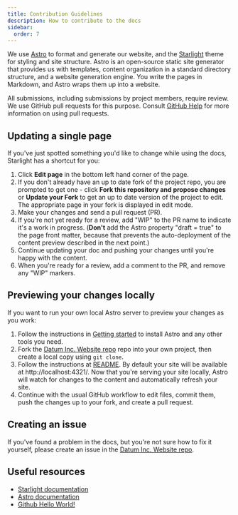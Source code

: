 ```yaml
---
title: Contribution Guidelines
description: How to contribute to the docs
sidebar:
  order: 7
---
```


We use [Astro](https://astro.build/) to format and generate our website, and the
[Starlight](https://starlight.astro.build/) theme for styling and site structure.
Astro is an open-source static site generator that provides us with templates,
content organization in a standard directory structure, and a website generation
engine. You write the pages in Markdown, and Astro wraps
them up into a website.

All submissions, including submissions by project members, require review. We
use GitHub pull requests for this purpose. Consult
[GitHub Help](https://help.github.com/articles/about-pull-requests/) for more
information on using pull requests.

## Updating a single page

If you've just spotted something you'd like to change while using the docs,
Starlight has a shortcut for you:

1. Click **Edit page** in the bottom left hand corner of the page.
2. If you don't already have an up to date fork of the project repo, you are
   prompted to get one - click **Fork this repository and propose changes** or
   **Update your Fork** to get an up to date version of the project to edit. The
   appropriate page in your fork is displayed in edit mode.
3. Make your changes and send a pull request (PR).
4. If you're not yet ready for a review, add "WIP" to the PR name to indicate
  it's a work in progress. (**Don't** add the Astro property
  "draft = true" to the page front matter, because that prevents the
  auto-deployment of the content preview described in the next point.)
5. Continue updating your doc and pushing your changes until you're happy with
  the content.
6. When you're ready for a review, add a comment to the PR, and remove any
  "WIP" markers.

## Previewing your changes locally

If you want to run your own local Astro server to preview your changes as you work:

1. Follow the instructions in [Getting
   started](https://docs.astro.build/en/getting-started/) to install Astro and any
   other tools you need.
2. Fork the [Datum Inc. Website repo](https://github.com/datum-cloud/datum.net/) repo
   into your own project, then create a local copy using `git clone`.
3. Follow the instructions at [README](https://github.com/datum-cloud/datum.net/blob/main/README.md). By default your site will be
   available at http://localhost:4321/. Now that you're serving your site
   locally, Astro will watch for changes to the content and automatically refresh
   your site.
4. Continue with the usual GitHub workflow to edit files, commit them, push the
  changes up to your fork, and create a pull request.

## Creating an issue

If you've found a problem in the docs, but you're not sure how to fix it
yourself, please create an issue in the [Datum Inc. Website repo](https://github.com/datum-cloud/datum.net/issues).

## Useful resources

* [Starlight documentation](https://starlight.astro.build/)
* [Astro documentation](https://astro.build/)
* [Github Hello World!](https://guides.github.com/activities/hello-world/)
